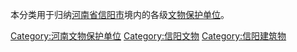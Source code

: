 本分类用于归纳[[河南省|河南省]][[信阳市|信阳市]]境内的各级[[文物保护单位|文物保护单位]]。

[[Category:河南文物保护单位|Category:河南文物保护单位]]
[[Category:信阳文物|Category:信阳文物]]
[[Category:信阳建筑物|Category:信阳建筑物]]